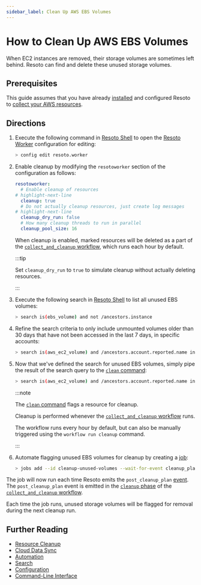 ```yaml
---
sidebar_label: Clean Up AWS EBS Volumes
---
```


# How to Clean Up AWS EBS Volumes

When EC2 instances are removed, their storage volumes are sometimes left behind. Resoto can find and delete these unused storage volumes.

## Prerequisites

This guide assumes that you have already [installed](../../getting-started/install-resoto/index.mdx) and configured Resoto to [collect your AWS resources](../../how-to-guides/data-sources/collect-aws-resource-data.mdx).

## Directions

1. Execute the following command in [Resoto Shell](../../reference/components/shell.mdx) to open the [Resoto Worker](../../reference/components/worker.mdx) configuration for editing:

   ```bash
   > config edit resoto.worker
   ```

2. Enable cleanup by modifying the `resotoworker` section of the configuration as follows:

   ```yaml
   resotoworker:
     # Enable cleanup of resources
   # highlight-next-line
     cleanup: true
     # Do not actually cleanup resources, just create log messages
   # highlight-next-line
     cleanup_dry_run: false
     # How many cleanup threads to run in parallel
     cleanup_pool_size: 16
   ```

   When cleanup is enabled, marked resources will be deleted as a part of the [`collect_and_cleanup` workflow](../../reference/workflows/index.mdx#collect_and_cleanup-workflow), which runs each hour by default.

   :::tip

   Set `cleanup_dry_run` to `true` to simulate cleanup without actually deleting resources.

   :::

3. Execute the following search in [Resoto Shell](../../reference/components/shell.mdx) to list all unused EBS volumes:

   ```bash
   > search is(ebs_volume) and not /ancestors.instance
   ```

4. Refine the search criteria to only include unmounted volumes older than 30 days that have not been accessed in the last 7 days, in specific accounts:

   ```bash
   > search is(aws_ec2_volume) and /ancestors.account.reported.name in [eng-jenkins,eng-development] and volume_status = available and age > 30d and last_access > 7d
   ```

5. Now that we've defined the search for unused EBS volumes, simply pipe the result of the search query to the [`clean` command](../../reference/cli/clean.mdx):

   ```bash
   > search is(aws_ec2_volume) and /ancestors.account.reported.name in [eng-jenkins,eng-development] and volume_status = available and age > 30d and last_access > 7d | clean
   ```

   :::note

   The [`clean` command](../../reference/cli/clean.mdx) flags a resource for cleanup.

   Cleanup is performed whenever the [`collect_and_cleanup` workflow](../../reference/workflows/index.mdx#collect_and_cleanup-workflow) runs.

   The workflow runs every hour by default, but can also be manually triggered using the `workflow run cleanup` command.

   :::

6. Automate flagging unused EBS volumes for cleanup by creating a [job](../../concepts/automation/index.mdx#jobs):

   ```bash
   > jobs add --id cleanup-unused-volumes --wait-for-event cleanup_plan 'search is(aws_ec2_volume) and /ancestors.account.reported.name in [eng-jenkins,eng-development] and volume_status = available and age > 30d and last_access > 7d | clean'
   ```

The job will now run each time Resoto emits the `post_cleanup_plan` [event](../../reference/events/index.mdx). The `post_cleanup_plan` event is emitted in the [`cleanup` phase](../../reference/workflows/index.mdx#cleanup) of the [`collect_and_cleanup` workflow](../../reference/workflows/index.mdx#collect_and_cleanup-workflow).

Each time the job runs, unused storage volumes will be flagged for removal during the next cleanup run.

## Further Reading

- [Resource Cleanup](../../concepts/resource-management/cleanup.mdx)
- [Cloud Data Sync](../../concepts/cloud-data-sync/index.mdx)
- [Automation](../../concepts/automation/index.mdx)
- [Search](../../reference/search/index.mdx)
- [Configuration](../../reference/configuration/index.mdx)
- [Command-Line Interface](../../reference/cli/index.mdx)
